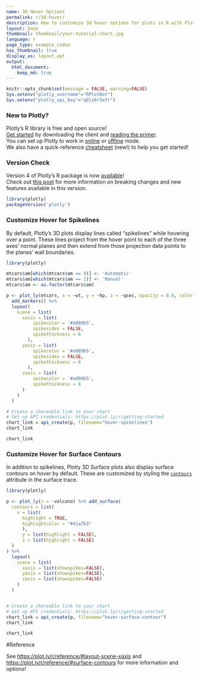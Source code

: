 ```yaml
---
name: 3D Hover Options
permalink: r/3d-hover/
description: How to customize 3d hover options for plots in R with Plotly.
layout: base
thumbnail: thumbnail/your-tutorial-chart.jpg
language: r
page_type: example_index
has_thumbnail: true
display_as: layout_opt
output:
  html_document:
    keep_md: true
---
```


```r
knitr::opts_chunk$set(message = FALSE, warning=FALSE)
Sys.setenv("plotly_username"="RPlotBot")
Sys.setenv("plotly_api_key"="q0lz6r5efr")
```
### New to Plotly?

Plotly's R library is free and open source!<br>
[Get started](https://plot.ly/r/getting-started/) by downloading the client and [reading the primer](https://plot.ly/r/getting-started/).<br>
You can set up Plotly to work in [online](https://plot.ly/r/getting-started/#hosting-graphs-in-your-online-plotly-account) or [offline](https://plot.ly/r/offline/) mode.<br>
We also have a quick-reference [cheatsheet](https://images.plot.ly/plotly-documentation/images/r_cheat_sheet.pdf) (new!) to help you get started!

### Version Check

Version 4 of Plotly's R package is now [available](https://plot.ly/r/getting-started/#installation)!<br>
Check out [this post](http://moderndata.plot.ly/upgrading-to-plotly-4-0-and-above/) for more information on breaking changes and new features available in this version.
```r
library(plotly)
packageVersion('plotly')
```

### Customize Hover for Spikelines

By default, Plotly's 3D plots display lines called "spikelines" while hovering over a point.
These lines project from the hover point to each of the three axes' normal planes and
then extend from those projection data points to the planes' wall boundaries.

```r
library(plotly)

mtcars$am[which(mtcars$am == 0)] <- 'Automatic'
mtcars$am[which(mtcars$am == 1)] <- 'Manual'
mtcars$am <- as.factor(mtcars$am)

p <- plot_ly(mtcars, x = ~wt, y = ~hp, z = ~qsec, opacity = 0.8, color = ~am, colors = c('#BF382A', '#0C4B8E')) %>%
  add_markers() %>%
  layout(
    scene = list(
      xaxis = list(
          spikecolor = '#a009b5',
          spikesides = FALSE,
  		  spikethickness = 6
  	 	),
  	  yaxis = list(
  		  spikecolor = '#a009b5',
  		  spikesides = FALSE,
  		  spikethickness = 6  		
  		),
  	  zaxis = list(
  		  spikecolor = '#a009b5',
  		  spikethickness = 6
  	  )
    )
  )

# Create a shareable link to your chart
# Set up API credentials: https://plot.ly/r/getting-started
chart_link = api_create(p, filename="hover-spikelines")
chart_link
```

```r
chart_link
```

### Customize Hover for Surface Contours

In addition to spikelines, Plotly 3D Surface plots also display surface contours on hover by default.
These are customized by styling the [`contours`](https://plot.ly/r/reference/#surface-contours)
attribute in the surface trace.

```r
library(plotly)

p <- plot_ly(z = ~volcano) %>% add_surface(
  contours = list(
    x = list( 
      highlight = TRUE,
	  highlightcolor = "#41a7b3"
	  ),
      y = list(highlight = FALSE),
      z = list(highlight = FALSE)
  )
) %>%
  layout(
    scene = list(
      xaxis = list(showspikes=FALSE),
  	  yaxis = list(showspikes=FALSE),
  	  zaxis = list(showspikes=FALSE)
    )
  )


# Create a shareable link to your chart
# Set up API credentials: https://plot.ly/r/getting-started
chart_link = api_create(p, filename="hover-surface-contour")
chart_link
```

```r
chart_link
``` 

#Reference

See [https://plot.ly/r/reference/#layout-scene-xaxis](https://plot.ly/r/reference/#layout-scene-xaxis) and [https://plot.ly/r/reference/#surface-contours](https://plot.ly/r/reference/#surface-contours) for more information and options!

